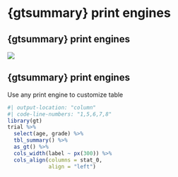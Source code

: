# {gtsummary} print engines

## {gtsummary} print engines

![](images/gtsummary_rmarkdown.png)

## {gtsummary} print engines

Use any print engine to customize table

```r
#| output-location: "column"
#| code-line-numbers: "1,5,6,7,8"
library(gt)
trial %>%
  select(age, grade) %>%
  tbl_summary() %>%
  as_gt() %>%
  cols_width(label ~ px(300)) %>%
  cols_align(columns = stat_0, 
             align = "left")
```
